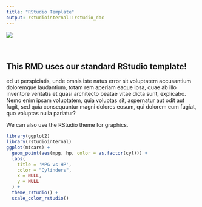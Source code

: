 ```yaml
---
title: "RStudio Template"
output: rstudiointernal::rstudio_doc
---
```


<div style="height:50px; width:100px;">
  ![](`r rstudiointernal::get_logo_url()`)
</div>

## This RMD uses our standard RStudio template!

ed ut perspiciatis, unde omnis iste natus error sit voluptatem accusantium doloremque laudantium, totam rem aperiam eaque ipsa, quae ab illo inventore veritatis et quasi architecto beatae vitae dicta sunt, explicabo. Nemo enim ipsam voluptatem, quia voluptas sit, aspernatur aut odit aut fugit, sed quia consequuntur magni dolores eosum, qui dolorem eum fugiat, quo voluptas nulla pariatur?

We can also use the RStudio theme for graphics.

```r
library(ggplot2)
library(rstudiointernal)
ggplot(mtcars) +
  geom_point(aes(mpg, hp, color = as.factor(cyl))) +
  labs(
    title = 'MPG vs HP',
    color = "Cylinders",
    x = NULL,
    y = NULL
  ) +
  theme_rstudio() +
  scale_color_rstudio()
```
